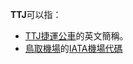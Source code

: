 '''TTJ'''可以指：

*[[TTJ捷運公車|TTJ捷運公車]]的英文簡稱。
*[[鳥取機場|鳥取機場]]的[[國際航空運輸協會機場代碼_(T)|IATA機場代碼]]
{{disambig|Cat=三字拉丁字母缩写消歧义}}